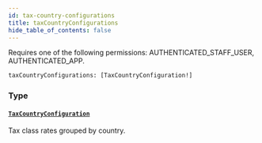 ```yaml
---
id: tax-country-configurations
title: taxCountryConfigurations
hide_table_of_contents: false
---
```


Requires one of the following permissions: AUTHENTICATED_STAFF_USER, AUTHENTICATED_APP.

```graphql
taxCountryConfigurations: [TaxCountryConfiguration!]
```

### Type

#### [`TaxCountryConfiguration`](../../../developer/api-reference/objects/tax-country-configuration)

Tax class rates grouped by country.
